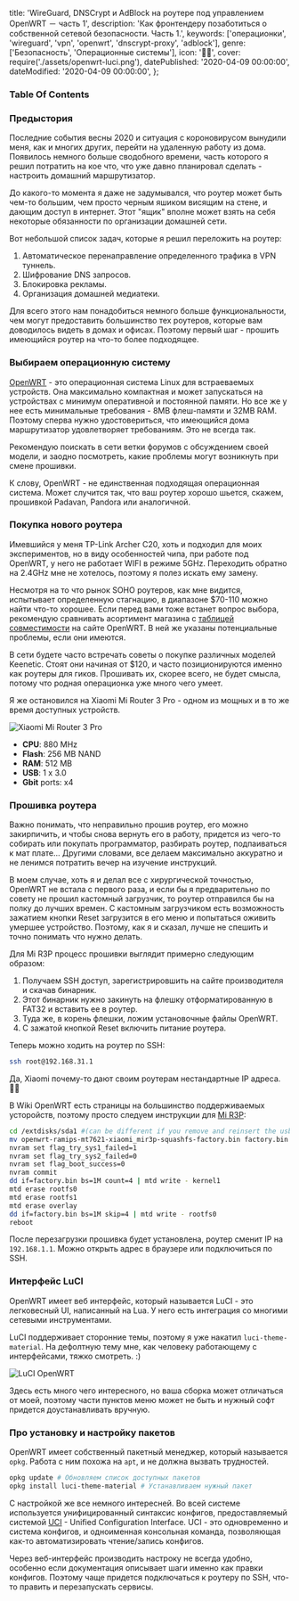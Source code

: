 
  title: 'WireGuard, DNSCrypt и AdBlock на роутере под управлением OpenWRT － часть 1',
  description: 'Как фронтендеру позаботиться о собственной сетевой безопасности. Часть 1.',
  keywords: ['операционки', 'wireguard', 'vpn', 'openwrt', 'dnscrypt-proxy', 'adblock'],
  genre: ['Безопасность', 'Операционные системы'],
  icon: '👩‍💻',
  cover: require('./assets/openwrt-luci.png'),
  datePublished: '2020-04-09 00:00:00',
  dateModified: '2020-04-09 00:00:00',
};

### Table Of Contents

### Предыстория

Последние события весны 2020 и ситуация с короновирусом вынудили меня, как и многих других, перейти на удаленную работу из дома. Появилось немного больше сводобного времени, часть которого я решил потратить на кое что, что уже давно планировал сделать - настроить домашний маршрутизатор.

До какого-то момента я даже не задумывался, что роутер может быть чем-то большим, чем просто черным яшиком висящим на стене, и дающим доступ в интернет. Этот "ящик" вполне может взять на себя некоторые обязанности по организации домашней сети.

Вот небольшой список задач, которые я решил переложить на роутер:

1. Автоматическое перенаправление определенного трафика в VPN туннель.
2. Шифрование DNS запросов.
3. Блокировка рекламы.
4. Организация домашней медиатеки.

Для всего этого нам понадобиться немного больше функциональности, чем могут предоставить большинство тех роутеров, которые вам доводилось видеть в домах и офисах.
Поэтому первый шаг - прошить имеющийся роутер на что-то более подходящее.

### Выбираем операционную систему

[OpenWRT](https://openwrt.org/) - это операционная система Linux для встраеваемых устройств.
Она максимально компактная и может запускаться на устройствах с минимум оперативной и постоянной памяти.
Но все же у нее есть минимальные требования - 8MB флеш-памяти и 32MB RAM.
Поэтому сперва нужно удостовериться, что имеющийся дома маршрутизатор удовлетворяет требованиям. Это не всегда так.

Рекомендую поискать в сети ветки форумов с обсуждением своей модели, и заодно посмотреть, какие проблемы могут возникнуть при смене прошивки.

К слову, OpenWRT - не единственная подходящая операционная система. Может случится так, что ваш роутер хорошо шьется, скажем, прошивкой Padavan, Pandora или аналогичной.

### Покупка нового роутера

Имевшийся у меня TP-Link Archer C20, хоть и подходил для моих экспериментов, но в виду особенностей чипа, при работе под OpenWRT, у него не работает WIFI в режиме 5GHz. Переходить обратно на 2.4GHz мне не хотелось, поэтому я полез искать ему замену.

Несмотря на то что рынок SOHO роутеров, как мне видится, испытывает определенную стагнацию, в диапазоне $70-110 можно найти что-то хорошее. Если перед вами тоже встанет вопрос выбора, рекомендую сравнивать асортимент магазина с [таблицей совместимости](https://openwrt.org/toh/views/toh_available_864) на сайте OpenWRT. В ней же указаны потенциальные проблемы, если они имеются.

В сети будете часто встречать советы о покупке различных моделей Keenetic. Стоят они начиная от $120, и часто позиционируются именно как роутеры для гиков. Прошивать их, скорее всего, не будет смысла, потому что родная операционка уже много чего умеет.

Я же остановился на Xiaomi Mi Router 3 Pro - одном из мощных и в то же время доступных устройств.

<LightBox>
  <img src={require('./assets/mir3p.png')} alt="Xiaomi Mi Router 3 Pro" />
</LightBox>

- **CPU**: 880 MHz
- **Flash**: 256 MB NAND
- **RAM**: 512 MB
- **USB**: 1 x 3.0
- **Gbit** ports: x4

### Прошивка роутера

Важно понимать, что неправильно прошив роутер, его можно закирпичить, и чтобы снова вернуть его в работу, придется из чего-то собирать или покупать программатор, разбирать роутер, подпаиваться к мат плате... Другими словами, все делаем максимально аккуратно и не ленимся потратить вечер на изучение инструкций.

В моем случае, хоть я и делал все с хирургической точностью, OpenWRT не встала с первого раза, и если бы я предварительно по совету не прошил кастомный загрузчик, то роутер отправился бы на полку до лучших времен. С кастомным загрузчиком есть возможность зажатием кнопки Reset загрузится в его меню и попытаться оживить умершее устройство. Поэтому, как я и сказал, лучше не спешить и точно понимать что нужно делать.

Для Mi R3P процесс прошивки выглядит примерно следующим образом:

1. Получаем SSH доступ, зарегистрировшить на сайте производителя и скачав бинарник.
2. Этот бинарник нужно закинуть на флешку отформатированную в FAT32 и вставить ее в роутер.
3. Туда же, в корень флешки, ложим установочные файлы OpenWRT.
4. С зажатой кнопкой Reset включить питание роутера.

Теперь можно ходить на роутер по SSH:

```bash
ssh root@192.168.31.1
```

Да, Xiaomi почему-то дают своим роутерам нестандартные IP адреса. 🤷‍♂️

В Wiki OpenWRT есть страницы на большинство поддерживаемых усторойств, поэтому просто следуем инструкции для [Mi R3P](https://openwrt.org/toh/xiaomi/xiaomi_r3p_pro):

```bash
cd /extdisks/sda1 #(can be different if you remove and reinsert the usb stick)
mv openwrt-ramips-mt7621-xiaomi_mir3p-squashfs-factory.bin factory.bin # give it a shorter name
nvram set flag_try_sys1_failed=1
nvram set flag_try_sys2_failed=0
nvram set flag_boot_success=0
nvram commit
dd if=factory.bin bs=1M count=4 | mtd write - kernel1
mtd erase rootfs0
mtd erase rootfs1
mtd erase overlay
dd if=factory.bin bs=1M skip=4 | mtd write - rootfs0
reboot
```

После перезагрузки прошивка будет установлена, роутер сменит IP на `192.168.1.1`. Можно открыть адрес в браузере или подключиться по SSH.

### Интерфейс LuCI

OpenWRT имеет веб интерфейс, который называется LuCI - это легковесный UI, написанный на Lua. У него есть интеграция со многими сетевыми инструментами.

LuCI поддерживает сторонние темы, поэтому я уже накатил `luci-theme-material`. На дефолтную тему мне, как человеку работающему с интерфейсами, тяжко смотреть. :)

<LightBox>
  <img src={require('./assets/openwrt-luci.png')} alt="LuCI OpenWRT" />
</LightBox>

Здесь есть много чего интересного, но ваша сборка может отличаться от моей, поэтому части пунктов меню может не быть и нужный софт придется доустанавливать вручную.

### Про установку и настройку пакетов

OpenWRT имеет собственный пакетный менеджер, который называется `opkg`. Работа с ним похожа на `apt`, и не должна вызвать трудностей.

```bash
opkg update # Обновляем список доступных пакетов
opkg install luci-theme-material # Устанавливаем нужный пакет
```

С настройкой же все немного интересней. Во всей системе используется унифицированный синтаксис конфигов, предоставляемый системой [UCI](https://openwrt.org/docs/guide-user/base-system/uci) - Unified Configuration Interface. UCI - это одновременно и система конфигов, и одноименная консольная команда, позволяющая как-то автоматизировать чтение/запись конфигов.

Через веб-интерфейс производить настроку не всегда удобно, особенно если документация описывает шаги именно как правки конфигов. Поэтому чаще придется подключаться к роутеру по SSH, что-то править и перезапускать сервисы.
